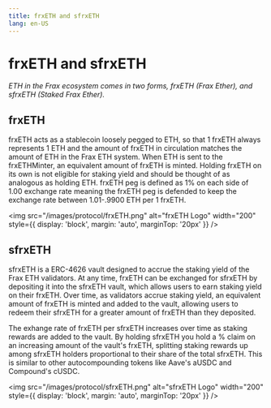 ```yaml
---
title: frxETH and sfrxETH
lang: en-US
---
```


# frxETH and sfrxETH
*ETH in the Frax ecosystem comes in two forms, frxETH (Frax Ether), and sfrxETH (Staked Frax Ether).*

## frxETH
frxETH acts as a stablecoin loosely pegged to ETH, so that 1 frxETH always represents 1 ETH and the amount of frxETH in circulation matches the amount of ETH in the Frax ETH system. When ETH is sent to the frxETHMinter, an equivalent amount of frxETH is minted. Holding frxETH on its own is not eligible for staking yield and should be thought of as analogous as holding ETH. frxETH peg is defined as 1% on each side of 1.00 exchange rate meaning the frxETH peg is defended to keep the exchange rate between 1.01-.9900 ETH per 1 frxETH.

<img
  src="/images/protocol/frxETH.png"
  alt="frxETH Logo"
  width="200"
  style={{ display: 'block', margin: 'auto', marginTop: '20px' }}
/>

## sfrxETH
sfrxETH is a ERC-4626 vault designed to accrue the staking yield of the Frax ETH validators. At any time, frxETH can be exchanged for sfrxETH by depositing it into the sfrxETH vault, which allows users to earn staking yield on their frxETH. Over time, as validators accrue staking yield, an equivalent amount of frxETH is minted and added to the vault, allowing users to redeem their sfrxETH for a greater amount of frxETH than they deposited.

The exhange rate of frxETH per sfrxETH increases over time as staking rewards are added to the vault. By holding sfrxETH you hold a % claim on an increasing amount of the vault's frxETH, splitting staking rewards up among sfrxETH holders proportional to their share of the total sfrxETH. This is similar to other autocompounding tokens like Aave's aUSDC and Compound's cUSDC.

<img
  src="/images/protocol/sfrxETH.png"
  alt="sfrxETH Logo"
  width="200"
  style={{ display: 'block', margin: 'auto', marginTop: '20px' }}
/>
